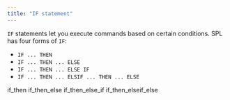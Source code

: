 ```yaml
---
title: "IF statement"
---
```


<div id="if_statement" class="registered_link"></div>

`IF` statements let you execute commands based on certain conditions. SPL has four forms of `IF`:

-   `IF ... THEN`
-   `IF ... THEN ... ELSE`
-   `IF ... THEN ... ELSE IF`
-   `IF ... THEN ... ELSIF ... THEN ... ELSE`

<div class="toctree" maxdepth="3">

if_then if_then_else if_then_else_if if_then_elseif_else

</div>

